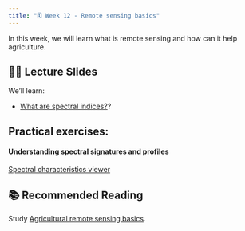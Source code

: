 ```yaml
---
title: "🗓️ Week 12 - Remote sensing basics"
---
```


In this week, we will learn what is remote sensing and how can it help agriculture. 


## 👨‍🏫 Lecture Slides 

We'll learn:

- [What are spectral indices?](https://docs.google.com/presentation/d/1yWZQSifVKWLVPKfgpdVhd-ZbeXAshjGM/edit?usp=sharing&ouid=101294548671143516389&rtpof=true&sd=true)?


## **Practical exercises**:


#### Understanding spectral signatures and profiles
::: {.callout-important collapse="true"}
[Spectral characteristics viewer](https://landsat.usgs.gov/spectral-characteristics-viewer)
:::


## 📚 Recommended Reading 

Study [Agricultural remote sensing basics](https://drive.google.com/file/d/1MqzBJ0ZFYVAT-f3e8VzBmF1OsEszRlMl/view?usp=sharing).






